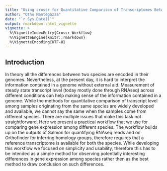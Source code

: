 ```yaml
---
title: "Using crossr for Quantitative Comparison of Transcriptomes Between Species"
author: "Otho Mantegazza"
date: "`r Sys.Date()`"
output: rmarkdown::html_vignette
vignette: >
  %\VignetteIndexEntry{Crossr Workflow}
  %\VignetteEngine{knitr::rmarkdown}
  %\VignetteEncoding{UTF-8}
---
```


## Introduction
In theory all the differences between two species are encoded in their genomes. Nevertheless, at the present day, it is hard to interpret the information contained in a genome without external aid. Measurement of steady state transcript level (today mostly done through RNAseq) across different conditions can help making sense of the information contained in a genome. While the methods for quantitative comparison of transcript level among samples originating from the same species are widely developed and available, we cannot say the same when the samples come from different species. There are multiple issues that make this task not straightforward. Here we present a practical workflow that we use for comparing gene expression among different species.
The workflow builds up on the outputs of Salmon for quantifying RNAseq reads and on Orthofinder for inferring homology groups, therefore requires that a reference transcriptome is available for both the species. While developing this workflow we focused on simplicity and usability, therefore this has to be intended as a simple method for observing potentially interesting differences in gene expression among species rather then as the best method to draw conclusion on such differences.
